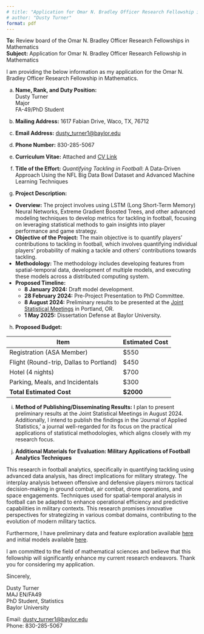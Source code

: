 ```yaml
---
# title: "Application for Omar N. Bradley Officer Research Fellowship in Mathematics"
# author: "Dusty Turner"
format: pdf
---
```


**To:** Review board of the Omar N. Bradley Officer Research Fellowships in Mathematics  
**Subject:** Application for Omar N. Bradley Officer Research Fellowship in Mathematics

I am providing the below information as my application for the Omar N. Bradley Officer Research Fellowship in Mathematics.

a. **Name, Rank, and Duty Position:**   
Dusty Turner  
Major  
FA-49/PhD Student 

b. **Mailing Address:** 1617 Fabian Drive, Waco, TX, 76712

c. **Email Address:** [dusty_turner1@baylor.edu](mailto:dusty_turner1@baylor.edu)

d. **Phone Number:** 830-285-5067  

e. **Curriculum Vitae:** Attached and [CV Link](https://dustysturner.com/cv.pdf)

f. **Title of the Effort:**  *Quantifying Tackling in Football*: A Data-Driven Approach Using the NFL Big Data Bowl Dataset and Advanced Machine Learning Techniques

g. **Project Description:**
- **Overview:** The project involves using LSTM (Long Short-Term Memory) Neural Networks, Extreme Gradient Boosted Trees, and other advanced modeling techniques to develop metrics for tackling in football, focusing on leveraging statistical methods to gain insights into player performance and game strategy.
- **Objective of the Project:** The main objective is to quantify players' contributions to tackling in football, which involves quantifying individual players' probability of making a tackle and others' contributions towards tackling.
- **Methodology:** The methodology includes developing features from spatial-temporal data, development of multiple models, and executing these models across a distributed computing system.
 - **Proposed Timeline:**
   - **8 January 2024:** Draft model development.
   - **28 February 2024:** Pre-Project Presentation to PhD Committee. 
   - **8 August 2024:** Preliminary results to be presented at the [Joint Statistical Meetings](https://ww2.amstat.org/meetings/jsm/2024/) in Portland, OR.
   - **1 May 2025:** Dissertation Defense at Baylor University.  

h. **Proposed Budget:**

  | Item                          | Estimated Cost    |
  |-------------------------------|-------------------|
  | Registration (ASA Member)     | $550              |
  | Flight (Round-trip, Dallas to Portland) | $450              |
  | Hotel (4 nights)              | $700              |
  | Parking, Meals, and Incidentals | $300              |
  | **Total Estimated Cost**      | **$2000**         |

i. **Method of Publishing/Disseminating Results:** 
I plan to present preliminary results at the Joint Statistical Meetings in August 2024. Additionally, I intend to publish the findings in the 'Journal of Applied Statistics,' a journal well-regarded for its focus on the practical applications of statistical methodologies, which aligns closely with my research focus.

j. **Additional Materials for Evaluation: Military Applications of Football Analytics Techniques**

This research in football analytics, specifically in quantifying tackling using advanced data analysis, has direct implications for military strategy. The interplay analysis between offensive and defensive players mirrors tactical decision-making in ground combat, air combat, drone operations, and space engagements. Techniques used for spatial-temporal analysis in football can be adapted to enhance operational efficiency and predictive capabilities in military contexts. This research promises innovative perspectives for strategizing in various combat domains, contributing to the evolution of modern military tactics.

Furthermore, I have preliminary data and feature exploration available [here](https://dustysturner.com/baylor/addm_preliminary_presentation) and initial models available [here](dustysturner.com/baylor/addm_final_presentation.html).

I am committed to the field of mathematical sciences and believe that this fellowship will significantly enhance my current research endeavors. Thank you for considering my application.

Sincerely,

Dusty Turner  
MAJ EN/FA49  
PhD Student, Statistics  
Baylor University  

Email: [dusty_turner1@baylor.edu](mailto:dusty_turner1@baylor.edu)  
Phone: 830-285-5067
